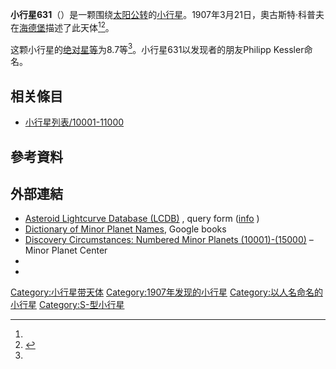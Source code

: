 {{Infobox planet
 | minorplanet     = yes
 | name            = 631 Philippina
 | background      = #D6D6D6
 | image = 
 | image_size      = 
 | caption         =
 | discovery_ref   =  <ref name="MPC-object" />
 | discoverer      = [[奧古斯特·科普夫|奧古斯特·科普夫]]
 | discovery_site  = [[海德堡|海德堡]]
 | discovered      = 1907年3月21日
 | mpc_name        = 631 Philippina
 | alt_names       = 631 Philippina
 | pronounced      = 
 | named_after     = <ref name="MPC-object" />
 | mp_category     = [[主帶小行星|主帶小行星]] <ref name="MPC-object" /><ref name="jpldata" />
 | orbit_ref       = <ref name="a">[http://ssd.jpl.nasa.gov/sbdb.cgi?sstr=631 631] {{Wayback|url=http://ssd.jpl.nasa.gov/sbdb.cgi?sstr=631 |date=20210809211542 }}，小行星數據庫瀏覽器（JPL Small-Body Database Browser）－[[美国国家航空航天局|美国国家航空航天局]]喷气推进实验室</ref>
 | epoch           = 2018-03-23.0（[[儒略日|JD]] 2458200.5）
 | uncertainty     = 0
 | observation_arc = 
 | aphelion = {{convert|3.021|AU|km|3|abbr=on|lk=out}}
 | perihelion      = {{convert|2.5640420|AU|km|3|abbr=on}}
 | semimajor       = 2.7924189
 | eccentricity    = 0.0817846
 | period          = 4.67[[儒略年|yr]]
 | mean_anomaly    = 344.16267[[度|°]]
 | mean_motion     = {{Deg2DMS|0.21121900|sup=ms}} / day
 | inclination     = 18.91904
 | asc_node        = 224.70721°
 | arg_peri        = 278.06430
 | mean_diameter   = 
 | rotation        = 
 | albedo          =
 | spectral_type   =
 | abs_magnitude   = 8.7<ref name="jpldata" />
}}
'''小行星631'''（{{lang-en|631 Philippina}}）是一颗围绕[[太阳|太阳]][[公转|公转]]的[[小行星|小行星]]。1907年3月21日，奧古斯特·科普夫在[[海德堡|海德堡]]描述了此天体<ref name="a" /><ref>{{cite news|title=小行星列表|url=http://cfa-www.harvard.edu/iau/lists/NumberedMPs.txt|accessdate=2018-10-19|newspaper=哈佛大学|archive-date=2008-05-17|archive-url=https://web.archive.org/web/20080517010638/http://cfa-www.harvard.edu/iau/lists/NumberedMPs.txt|dead-url=no}}</ref>。

这颗小行星的[[绝对星等|绝对星等]]为8.7等<ref name="a" />。小行星631以发现者的朋友Philipp Kessler命名。

== 相关條目 ==
*[[小行星列表/10001-11000|小行星列表/10001-11000]]

== 參考資料 ==
{{reflist|refs=

<ref name="jpldata">{{cite web
  |type       = 2018-01-26 last obs.
  |title      = JPL Small-Body Database Browser:631 Philippina-631 Philippina
  |url        = https://ssd.jpl.nasa.gov/sbdb.cgi?sstr=631
  |publisher  = [[Jet_Propulsion_Laboratory|Jet Propulsion Laboratory]]
  |accessdate = 28 March 2018}}</ref>

<ref name="MPC-object">{{cite web
  |title      = 631 Philippina
  |work      = Minor Planet Center
  |url      = https://www.minorplanetcenter.net/db_search/show_object?object_id=631
  |accessdate      = 28 March 2018
  |archive-date      = 2016-03-04
  |archive-url      = https://web.archive.org/web/20160304085211/http://minorplanetcenter.net/db_search/show_object?object_id=631
  |dead-url      = no
  }}</ref>

}}

==  外部連結 ==
* [http://www.minorplanet.info/PHP/lcdbsummaryquery.php Asteroid Lightcurve Database (LCDB)] {{Wayback|url=http://www.minorplanet.info/PHP/lcdbsummaryquery.php |date=20171210173955 }}, query form ([http://www.minorplanet.info/lightcurvedatabase.html info] {{Wayback|url=http://www.minorplanet.info/lightcurvedatabase.html |date=20171216050541 }})
* [https://books.google.com/books?id=aeAg1X7afOoC&pg Dictionary of Minor Planet Names], Google books
* [http://www.minorplanetcenter.net/iau/lists/NumberedMPs010001.html Discovery Circumstances: Numbered Minor Planets (10001)-(15000)] {{Wayback|url=http://www.minorplanetcenter.net/iau/lists/NumberedMPs010001.html |date=20180612162317 }} – Minor Planet Center
* {{AstDys|631}}
* {{JPL small body}}

{{Minor Planet Number|[[小行星630|小行星630]]|[[小行星632|小行星632]]}}
{{小天体}}

[[Category:小行星带天体|Category:小行星带天体]]
[[Category:1907年发现的小行星|Category:1907年发现的小行星]]
[[Category:以人名命名的小行星|Category:以人名命名的小行星]]
[[Category:S-型小行星|Category:S-型小行星]]


{{Beltasteroid-stub}}